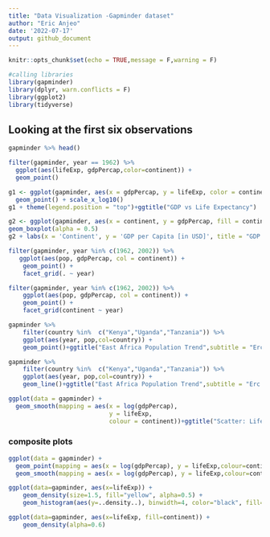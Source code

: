 ```yaml
---
title: "Data Visualization -Gapminder dataset"
author: "Eric Anjeo"
date: '2022-07-17'
output: github_document
---
```


```r
knitr::opts_chunk$set(echo = TRUE,message = F,warning = F)
```



```r
#calling libraries
library(gapminder)
library(dplyr, warn.conflicts = F)
library(ggplot2)
library(tidyverse)
```

## Looking at the first six observations
```r
gapminder %>% head()
```


```r
filter(gapminder, year == 1962) %>%
  ggplot(aes(lifeExp, gdpPercap,color=continent)) +
  geom_point()
```

```r
g1 <- ggplot(gapminder, aes(x = gdpPercap, y = lifeExp, color = continent, size =pop)) +
  geom_point() + scale_x_log10()
g1 + theme(legend.position = "top")+ggtitle("GDP vs Life Expectancy")
```


```r
g2 <- ggplot(gapminder, aes(x = continent, y = gdpPercap, fill = continent))+
geom_boxplot(alpha = 0.5) 
g2 + labs(x = 'Continent', y = 'GDP per Capita [in USD]', title = "GDP per capita per continent")

```

```r
filter(gapminder, year %in% c(1962, 2002)) %>%
   ggplot(aes(pop, gdpPercap, col = continent)) +
    geom_point() +
    facet_grid(. ~ year)
```


```r
filter(gapminder, year %in% c(1962, 2002)) %>%
    ggplot(aes(pop, gdpPercap, col = continent)) +
    geom_point() +
    facet_grid(continent ~ year)
```

```r
gapminder %>%
    filter(country %in%  c("Kenya","Uganda","Tanzania")) %>%
    ggplot(aes(year, pop,col=country)) +
    geom_point()+ggtitle("East Africa Population Trend",subtitle = "Erc scatter")
```

```r
gapminder %>%
    filter(country %in%  c("Kenya","Uganda","Tanzania")) %>%
    ggplot(aes(year, pop,col=country)) +
    geom_line()+ggtitle("East Africa Population Trend",subtitle = "Erc scatter")
```


```r
ggplot(data = gapminder) +
  geom_smooth(mapping = aes(x = log(gdpPercap), 
                            y = lifeExp, 
                            colour = continent))+ggtitle("Scatter: Life expectancy vs GDP by continent")
```

### composite plots
```r
ggplot(data = gapminder) +
  geom_point(mapping = aes(x = log(gdpPercap), y = lifeExp,colour=continent)) +
  geom_smooth(mapping = aes(x = log(gdpPercap), y = lifeExp,colour=continent))
```


```r
ggplot(data=gapminder, aes(x=lifeExp)) + 
    geom_density(size=1.5, fill="yellow", alpha=0.5) +
    geom_histogram(aes(y=..density..), binwidth=4, color="black", fill="purple", alpha=0.5)
```

```r
ggplot(data=gapminder, aes(x=lifeExp, fill=continent)) +
    geom_density(alpha=0.6)
```

